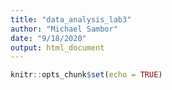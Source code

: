 ```yaml
---
title: "data_analysis_lab3"
author: "Michael Sambor"
date: "9/18/2020"
output: html_document
---
```


```r
knitr::opts_chunk$set(echo = TRUE)
```

